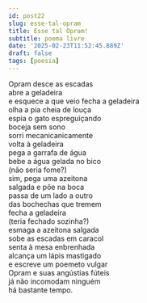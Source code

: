 ```yaml
---
id: post22
slug: esse-tal-opram
title: Esse tal Opram!
subtitle: poema livre
date: '2025-02-23T11:52:45.889Z'
draft: false
tags: [poesia]
---
```

Opram desce as escadas  
abre a geladeira  
e esquece a que veio 
fecha a geladeira  
olha a pia cheia de louça  
espia o gato espreguiçando  
boceja sem sono  
sorri mecanicanicamente  
volta à geladeira  
pega a garrafa de água  
bebe a água gelada no bico  
(não seria fome?)  
sim, pega uma azeitona  
salgada e põe na boca  
passa de um lado a outro  
das bochechas que tremem   
fecha a geladeira  
(teria fechado sozinha?)  
esmaga a azeitona salgada  
sobe as escadas em caracol  
senta à mesa enbrenhada  
alcança um lápis mastigado  
e escreve um poemeto vulgar  
Opram e suas angústias fúteis  
já não incomodam ninguém  
há bastante tempo.